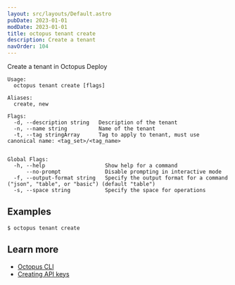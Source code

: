 ```yaml
---
layout: src/layouts/Default.astro
pubDate: 2023-01-01
modDate: 2023-01-01
title: octopus tenant create
description: Create a tenant
navOrder: 104
---
```


Create a tenant in Octopus Deploy

```
Usage:
  octopus tenant create [flags]

Aliases:
  create, new

Flags:
  -d, --description string   Description of the tenant
  -n, --name string          Name of the tenant
  -t, --tag stringArray      Tag to apply to tenant, must use canonical name: <tag_set>/<tag_name>


Global Flags:
  -h, --help                   Show help for a command
      --no-prompt              Disable prompting in interactive mode
  -f, --output-format string   Specify the output format for a command ("json", "table", or "basic") (default "table")
  -s, --space string           Specify the space for operations

```

## Examples

<SamplesInstance />

```
$ octopus tenant create
```

## Learn more

- [Octopus CLI](/docs/octopus-rest-api/cli)
- [Creating API keys](/docs/octopus-rest-api/how-to-create-an-api-key)